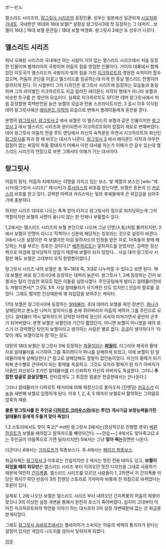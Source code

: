 ボーゼル

엘스리드 시리즈와, [[랑그릿사 시리즈]]의 등장인물. 성우는 일본에선 일관되게 [[시오자와 가네토]]. 국내판은 16대와 18대 보젤[* 설정상 랑그릿사3에 첫 등장하는 그 대머리...보젤이 16대.] 16대 보젤 문관일 / 18대 보젤 박영화. 랑그릿사 2에선 또 성우가 다르다.

== 엘스리드 시리즈 ==
워낙 오래된 시리즈라 국내에선 아는 사람이 거의 없는 앨스리드 시리즈에서 처음 등장한 인물이며 벨제리아의 국왕이며 어둠의 힘을 영접한 인물이다. 가이아 대륙에서 함께 있던 이웃국가 엘스리드의 국왕이자 빛의 힘을 가진 [[지크하르트]]의 영원한 숙적이라 할수있으며, 어둠의 군단을 이끌고 엘스리드를 침공하는데 이게 먼 훗날 엘스리드 전쟁이라 알려지게 된다. 이 시절부터 그의 디자인은 랑그릿사 시리즈에 등장하는 모습들과 동일하며 그의 라이벌인 지크하르트도 지금 알려진 레이몬드 자작의 형태가 아니라 보젤과 비슷한 투구를 쓴 청년의 모습이다. 실제로 지크하르트도 SFC판 데어 랑그릿사에서 처음 등장할땐 흑백반전된 늙은 보젤의 모습과 전용 스프라이트지만, 3 출시 이후 이식된 데어 랑그릿사에선 [[레이몬드 자작]]의 모습으로 변해서 플레이들에게 혼란을 준다.

분명히 [[랑그릿사1]], [[랑그릿사 2]] 에서 보젤은 이 엘스리드의 보젤과 같은 인물이지만 [[랑그릿사 3]] 에서 엘스리드 시리즈와 분리되면서 지크하르트와의 접점이 제로로 변해버렸다. 데어 랑그릿사 어둠의 전설 루트 엔딩에서 자신의 숙적운운 하면서 지크하르트의 화신인 [[랑그릿사]]를 파괴 할 때 비웃는 대사가 나온다. [[랑그릿사 3]] 에서 레이몬드 자작과 아무런 접점이 없는 찌질이 파울 황태자가 어째서 이런 대사를 하는가 이해가 안 갈수 있는데 엘스리드 시리즈의 연장으로 보면 그제서야 이해가 가는 대사이다.

== 랑그릿사 ==

어둠의 왕자, 어둠의 지배자라는 이명을 가지고 있는 보스. 빛 계열의 보스인 [wiki:"제시카(랑그릿사 시리즈)" 제시카]가 [[루시리스]]의 비호를 받는다면, 보젤은 혼돈의 신 [[카오스]]의 비호를 받고 있다. 강력한 마력과 카리스마는 빛의 후예들에게 큰 위압감을 심어주기에 충분하다.

하지만 시리즈 대대로 나오는 족족 얻어 터지고 랑그릿사의 힘으로 퇴치당하는게 그의 역할이지만 보젤의 사명이 끝나지 않는 한 언제나 부활할수 있다.

1,2에서는 엘스리드 시리즈의 보젤 본인으로 나오며 그냥 인명(人名)처럼 불려지지만, 3에서 보젤이 인명이 아니고 직책이나 신분에 해당하는 칭호라는 것으로 설정이 바뀐다. 3에서 나온 설정이란 즉 보젤이란 마검 알하자드의 인정을 받은 자로, 마족들의 왕에 해당하는 자를 부르는 칭호인 것이다.[* [[베른하르트]]는 알하자드를 얻었지만, 강력한 정신력으로 마검에 잠식당하지 않았기 때문에 보젤이 되지 않았다... 사실 데어 랑그릿사 시절만 해도 보젤은 고대부터 오직 한명뿐이였다.]

랑그릿사 시리즈 내의 보젤은 총 16~18대 즉, 3대로 나누어질 수 있다고 보면 된다. 16대 보젤은 바로 랑그릿사3에 등장하는 대머리 늙은이. 랑그릿사 1, 2에 등장하는 간지 보젤과는 달리 안습한 외모로 많은 이들을 실망시켰다. 주인공팀에게 발리고 알테뮬러한테도 쳐발리면서[* 그것도 '''1:1'''. 사실 알테뮬러가 사기캐인 탓도 있지만.] 안습의 말로를 걸었다. 그래도 험악한 인상때문에 꽤 위압감을 보여주는 캐릭터.

17대 보젤은 랑그릿사3에 등장하는 [[알테뮬러]]. 초대 대머리 보젤을 죽인 장본인. [[파나]]가 살해당하고 분노한 나머지 알하자드를 손에 쥐어버리자 어둠의 세력이 그를 주인으로 모신다. 알테뮬러 역시 알하자드의 강력한 마력에 정신이 서서히 미쳐가면서 광란의 군주가 되어버렸다. 분명 보젤은 보젤인데 기간이 짧았던지, 아니면 보젤이 아니었을 때의 포스가 더 강력했던 탓인지 보젤이라고 생각하는 사람은 별로 없다. 곰곰이 생각하다가 '아 맞아 걔도 보젤이었지 참'하는 정도.

대망의 18대 보젤은 랑그릿사 3에 등장하는 [[파울]]이라는 '''[[찌질이]]'''. 리그리아 제국의 황태자로 알테뮬러를 시기하여 그를 죽이려다가 파나를 살해하게 되었고, 이에 보젤이 된 알테뮬러에게 살해당한다.[* 참고로 살해당해도 할말이 없던놈이었다. 자신이 황제가 되기 위해 촌수뻘로 큰아버지 되는 황제를 독살하고. 그것도 모자라 황제가 된 자기 아버지가 아들인 자신보다 조카인 알테뮬러를 더 신뢰하자 자신의 아버지도 독살한다. 그러니 '''추잡한 얼굴로 끔살당했지'''. 안타깝게도 그 추잡한 얼굴은 한글판에서는 안나온다.] 

그러나 알테뮬러가 디하르트 패거리에 의해 제정신으로 돌아오자 (진엔딩) [[카오스]]가 이놈을 세번째 보젤로 임명하게 된다. 이후 1, 2, 4, 5 때까지 보젤로서 활약하는 그야말로 암흑의 제왕.

'''물론 랑그릿사를 든 주인공 [[디하르트 크라우스]]와(또는 루인) 개사기급 보정능력을가진 알테뮬러 등에게 두들겨 맞아 죽었다'''

1.2 스토리에서도 맞아 죽고[* md판 랑그릿사 2에서는(정상적으로 진행할 경우) [[베른하르트]]가 보젤을 때려잡고 알하자드를 빼앗아간다. ~~안습~~] 4에서도 맞아죽고(2.4는 주인공이 어둠쪽으로 가면 달라지지만) 5에서는 그냥 '''맞아 죽는'''장면만 나온다.

더군다나 4에서는 [[기자로프]]가 최종보스다. 즉 4에서는 [[페이크 최종보스]].
{{{#!html
<embed src="http://www.youtube.com/v/CyIcFzWEWlw?fs=1&amp;hl=ja_JP" type="application/x-shockwave-flash" allowscriptaccess="always" allowfullscreen="true" width="480" height="385"></embed>
}}}

취급자체는 [[랑그릿사 3]] 이후로는 안습이지만 2 에서는 멋진 전용 테마도 있고, '''보젤이 되었을 때의 외모만'''은 엘스리드 시리즈 부터 이어오던 멋진 디자인을 그대로 사용하기 때문에 여전히 [[간지폭풍]]. 엘스리드 시리즈를 모르던 사람들이 1, 2하면서 저 간지폭풍 악당은 뭐지!? 하던 반응이 3의 진엔딩 스토리로 가자마자 비통에 찬 외침으로 바뀌었다는 후문이 있다. 

실제로 1, 2에 나오던 보젤은 엘스리드 시리즈 부터 내려오던 간지폭풍의 어둠의 제왕이 맞으나 3의 이상한 설정 개변을 통해서 완전히 포스가 죽어버렸다. 심지어 고대부터 이어진 지크하르트와의 악연을 이야기 하는 대사조차 3의 설정 개변때문에 없는 것 취급을 받게되었다.

그래도 [[랑그릿사 슈바르츠]]에서는 플레이어가 소속되는 어둠의 세력의 통치자가 된다는 설정이 있지만 게임이 나오지를 않아서 잊혀지게 되었다.

[[각주]]
